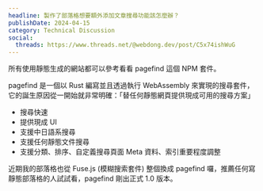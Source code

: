 ```yaml
---
headline: 製作了部落格想要額外添加文章搜尋功能該怎麼辦？
publishDate: 2024-04-15
category: Technical Discussion
social:
  threads: https://www.threads.net/@webdong.dev/post/C5x74ishWuG
---
```


所有使用靜態生成的網站都可以參考看看 pagefind 這個 NPM 套件。

pagefind 是一個以 Rust 編寫並且透過執行 WebAssembly 來實現的搜尋套件，它的誕生原因從一開始就非常明確：「替任何靜態網頁提供現成可用的搜尋方案」

- 搜尋快速
- 提供現成 UI
- 支援中日語系搜尋
- 支援任何靜態文件搜尋
- 支援分類、排序、自定義搜尋頁面 Meta 資料、索引重要程度調整

近期我的部落格也從 Fuse.js (模糊搜索套件) 整個換成 pagefind 囉，推薦任何寫靜態部落格的人試試看，pagefind 剛出正式 1.0 版本。
